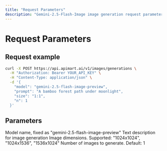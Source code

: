 ```yaml
---
title: "Request Parameters"
description: "Gemini-2.5-Flash-Image image generation request parameters"
---
```


# Request Parameters

## Request example

<RequestExample>

```bash
curl -X POST https://api.apimart.ai/v1/images/generations \
  -H "Authorization: Bearer YOUR_API_KEY" \
  -H "Content-Type: application/json" \
  -d '{
    "model": "gemini-2.5-flash-image-preview",
    "prompt": "A bamboo forest path under moonlight",
    "size": "1:1",
    "n": 1
  }'
```

</RequestExample>

## Parameters

<ParamField query="model" type="string" required>
  Model name, fixed as "gemini-2.5-flash-image-preview"
</ParamField>

<ParamField query="prompt" type="string" required>
  Text description for image generation
</ParamField>

<ParamField query="size" type="string">
  Image dimensions. Supported: "1024x1024", "1024x1536", "1536x1024"
</ParamField>

<ParamField query="n" type="integer">
  Number of images to generate. Default: 1
</ParamField>

